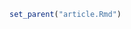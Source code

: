 ```r
set_parent("article.Rmd")
```

\pdfbookmark{Abstract}{Abstract}
\section*{Abstract}

\lipsum[2]
